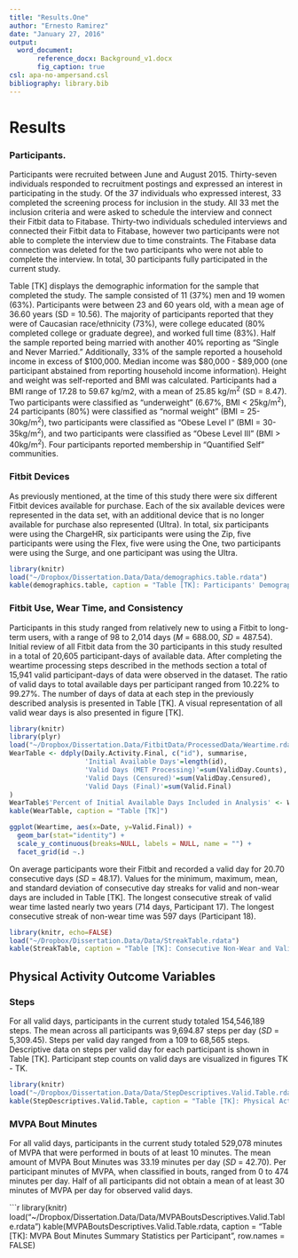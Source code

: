 ```yaml
---
title: "Results.One"
author: "Ernesto Ramirez"
date: "January 27, 2016"
output:
  word_document:
       reference_docx: Background_v1.docx
       fig_caption: true
csl: apa-no-ampersand.csl
bibliography: library.bib
---
```

# Results
### Participants.
Participants were recruited between June and August 2015. Thirty-seven individuals responded to recruitment postings and expressed an interest in participating in the study. Of the 37 individuals who expressed interest, 33 completed the screening process for inclusion in the study. All 33 met the inclusion criteria and were asked to schedule the interview and connect their Fitbit data to Fitabase. Thirty-two individuals scheduled interviews and connected their Fitbit data to Fitabase, however two participants were not able to complete the interview due to time constraints. The Fitabase data connection was deleted for the two participants who were not able to complete the interview.  In total, 30 participants fully participated in the current study.

Table [TK] displays the demographic information for the sample that completed the study. The sample consisted of 11 (37%) men and 19 women (63%). Participants were between 23 and 60 years old, with a mean age of 36.60 years (SD = 10.56). The majority of participants reported that they were of Caucasian race/ethnicity (73%), were college educated (80% completed college or graduate degree), and worked full time (83%). Half the sample reported being married with another 40% reporting as “Single and Never Married.” Additionally, 33% of the sample reported a household income in excess of $100,000. Median income was $80,000 - $89,000 (one participant abstained from reporting household income information). Height and weight was self-reported and BMI was calculated. Participants had a BMI range of 17.28 to 59.67 kg/m2, with a mean of 25.85 kg/m<sup>2</sup> (SD = 8.47). Two participants were classified as “underweight” (6.67%, BMI < 25kg/m<sup>2</sup>), 24 participants (80%) were classified as “normal weight” (BMI = 25-30kg/m<sup>2</sup>), two participants were classified as "Obese Level I" (BMI = 30-35kg/m<sup>2</sup>), and two participants were classified as “Obese Level III" (BMI > 40kg/m<sup>2</sup>). Four participants reported membership in "Quantified Self" communities.

### Fitbit Devices
As previously mentioned, at the time of this study there were six different Fitbit devices available for purchase. Each of the six available devices were represented in the data set, with an additional device that is no longer available for purchase also represented (Ultra). In total, six participants were using the ChargeHR, six participants were using the Zip, five participants were using the Flex, five were using the One, two participants were using the Surge, and one participant was using the Ultra.

```r
library(knitr)
load("~/Dropbox/Dissertation.Data/Data/demographics.table.rdata")
kable(demographics.table, caption = "Table [TK]: Participants' Demographics and Characteristics")
```

### Fitbit Use, Wear Time, and Consistency
Participants in this study ranged from relatively new to using a Fitbit to long-term users, with a range of 98 to 2,014 days (*M* = 688.00, *SD* = 487.54). Initial review of all Fitbit data from the 30 participants in this study resulted in a total of 20,605 participant-days of available data. After completing the weartime processing steps described in the methods section a total of 15,941 valid participant-days of data were observed in the dataset. The ratio of valid days to total available days per participant ranged from 10.22% to 99.27%. The number of days of data at each step in the previously described analysis is presented in Table [TK]. A visual representation of all valid wear days is also presented in figure [TK].

```r
library(knitr)
library(plyr)
load("~/Dropbox/Dissertation.Data/FitbitData/ProcessedData/Weartime.rdata")
WearTable <- ddply(Daily.Activity.Final, c("id"), summarise,
                   'Initial Available Days'=length(id),
                   'Valid Days (MET Processing)'=sum(ValidDay.Counts),
                   'Valid Days (Censured)'=sum(ValidDay.Censured),
                   'Valid Days (Final)'=sum(Valid.Final)
)
WearTable$'Percent of Initial Available Days Included in Analysis' <- WearTable$`Valid Days (Final)` / WearTable$`Initial Available Days`
kable(WearTable, caption = "Table [TK]")
```

```r
ggplot(Weartime, aes(x=Date, y=Valid.Final)) +
  geom_bar(stat="identity") +
  scale_y_continuous(breaks=NULL, labels = NULL, name = "") +
  facet_grid(id ~.)
```
On average participants wore their Fitbit and recorded a valid day for 20.70 consecutive days (*SD* = 48.17). Values for the minimum, maximum, mean, and standard deviation of consecutive day streaks for valid and non-wear days are included in Table [TK]. The longest consecutive streak of valid wear time lasted nearly two years (714 days, Participant 17). The longest consecutive streak of non-wear time was 597 days (Participant 18).

```r
library(knitr, echo=FALSE)
load("~/Dropbox/Dissertation.Data/Data/StreakTable.rdata")
kable(StreakTable, caption = "Table [TK]: Consecutive Non-Wear and Valid Wear Days per Participant")
```
## Physical Activity Outcome Variables

### Steps
For all valid days, participants in the current study totaled 154,546,189 steps. The mean across all participants was 9,694.87 steps per day (*SD* = 5,309.45). Steps per valid day ranged from a 109 to 68,565 steps. Descriptive data on steps per valid day for each participant is shown in Table [TK]. Participant step counts on valid days are visualized in figures TK - TK.

```r
library(knitr)
load("~/Dropbox/Dissertation.Data/Data/StepDescriptives.Valid.Table.rdata")
kable(StepDescriptives.Valid.Table, caption = "Table [TK]: Physical Activity Descriptives: Steps", row.names = FALSE)
```

### MVPA Bout Minutes
For all valid days, participants in the current study totaled 529,078 minutes of MVPA that were performed in bouts of at least 10 minutes. The mean amount of MVPA Bout Minutes was 33.19 minutes
per day (*SD* = 42.70). Per participant minutes of MVPA, when classified in bouts, ranged from 0 to 474 minutes per day. Half of all participants did not obtain a mean of at least 30 minutes of MVPA per day for observed valid days.

```r
library(knitr)
load("~/Dropbox/Dissertation.Data/Data/MVPABoutsDescriptives.Valid.Table.rdata")
kable(MVPABoutsDescriptives.Valid.Table.rdata, caption = "Table [TK]: MVPA Bout Minutes Summary Statistics per Participant", row.names = FALSE)
